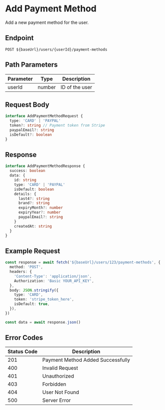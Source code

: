 # Add Payment Method

Add a new payment method for the user.

## Endpoint

```http
POST ${baseUrl}/users/{userId}/payment-methods
```

## Path Parameters

| Parameter | Type   | Description    |
| --------- | ------ | -------------- |
| userId    | number | ID of the user |

## Request Body

```typescript
interface AddPaymentMethodRequest {
  type: 'CARD' | 'PAYPAL'
  token?: string // Payment token from Stripe
  paypalEmail?: string
  isDefault?: boolean
}
```

## Response

```typescript
interface AddPaymentMethodResponse {
  success: boolean
  data: {
    id: string
    type: 'CARD' | 'PAYPAL'
    isDefault: boolean
    details: {
      last4?: string
      brand?: string
      expiryMonth?: number
      expiryYear?: number
      paypalEmail?: string
    }
    createdAt: string
  }
}
```

## Example Request

```typescript
const response = await fetch('${baseUrl}/users/123/payment-methods', {
  method: 'POST',
  headers: {
    'Content-Type': 'application/json',
    Authorization: 'Basic YOUR_API_KEY',
  },
  body: JSON.stringify({
    type: 'CARD',
    token: 'stripe_token_here',
    isDefault: true,
  }),
})

const data = await response.json()
```

## Error Codes

| Status Code | Description                       |
| ----------- | --------------------------------- |
| 201         | Payment Method Added Successfully |
| 400         | Invalid Request                   |
| 401         | Unauthorized                      |
| 403         | Forbidden                         |
| 404         | User Not Found                    |
| 500         | Server Error                      |
